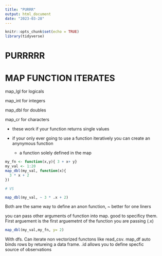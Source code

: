 ```yaml
---
title: "PURRR"
output: html_document
date: "2023-03-28"
---
```


```r
knitr::opts_chunk$set(echo = TRUE)
library(tidyverse)
```

# PURRRRR

# MAP FUNCTION ITERATES

map_lgl for logicals

map_int for integers

map_dbl for doubles

map_cr for characters

- these work if your function returns single values

- if your only ever going to use a function iteratively you can create an anynymous function
  - a function solely defined in the map


```r

my_fn <- function(x,y){ 3 + x+ y}
my_val <- 1:20
map_dbl(my_val, function(x){
  3 * x + 2
})

# VS

map_dbl(my_val, ~ 3 * .x + 2)
```

Both are the same way to define an anon function, ~ better for one liners

you can pass other arguments of function into map. good to specificy them. First arguement is the first arguemetnt of the function you are passing (.x)

```r
map_dbl(my_val,my_fn, y= 2)
```

With dfs. Can iterate non vectorized functons like read_csv. map_df auto binds rows by retureing a data frame.
.id allows you to define specfic source of observations

```r

```

